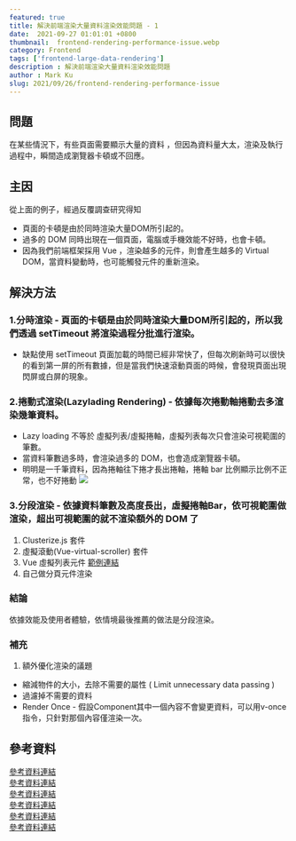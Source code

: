 ```yaml
---
featured: true
title: 解決前端渲染大量資料渲染效能問題 - 1
date:  2021-09-27 01:01:01 +0800
thumbnail:  frontend-rendering-performance-issue.webp
category: Frontend
tags: ['frontend-large-data-rendering']
description : 解決前端渲染大量資料渲染效能問題
author : Mark Ku
slug: 2021/09/26/frontend-rendering-performance-issue
---
```

## 問題
在某些情況下，有些頁面需要顯示大量的資料 ，但因為資料量大太，渲染及執行過程中，瞬間造成瀏覽器卡頓或不回應。

## 主因
從上面的例子，經過反覆調查研究得知
* 頁面的卡頓是由於同時渲染大量DOM所引起的。
* 過多的 DOM 同時出現在一個頁面，電腦或手機效能不好時，也會卡頓。
* 因為我們前端框架採用 Vue ，渲染越多的元件，則會產生越多的 Virtual DOM，當資料變動時，也可能觸發元件的重新渲染。

## 解決方法 
### 1.分時渲染 - 頁面的卡頓是由於同時渲染大量DOM所引起的，所以我們透過 setTimeout 將渲染過程分批進行渲染。
* 缺點使用 setTimeout 頁面加載的時間已經非常快了，但每次刷新時可以很快的看到第一屏的所有數據，但是當我們快速滾動頁面的時候，會發現頁面出現閃屏或白屏的現象。

### 2.捲動式渲染(Lazylading Rendering) - 依據每次捲動軸捲動去多渲染幾筆資料。
* Lazy loading 不等於 虛擬列表/虛擬捲軸，虛擬列表每次只會渲染可視範圍的筆數。
* 當資料筆數過多時，會渲染過多的 DOM，也會造成瀏覽器卡頓。
* 明明是一千筆資料，因為捲軸往下捲才長出捲軸，捲軸 bar 比例顯示比例不正常，也不好捲動
![](https://i.imgur.com/dostJfa.png)

### 3.分段渲染 - 依據資料筆數及高度長出，虛擬捲軸Bar，依可視範圍做渲染，超出可視範圍的就不渲染額外的 DOM 了
1. Clusterize.js 套件
2. 虛擬滾動(Vue-virtual-scroller) 套件
3. Vue 虛擬列表元件 [範例連結](https://codesandbox.io/s/virtuallist-1-rp8pi?file=/src/main.js)
4. 自己做分頁元件渲染

### 結論
依據效能及使用者體驗，依情境最後推薦的做法是分段渲染。

### 補充
1. 額外優化渲染的議題
* 縮減物件的大小，去除不需要的屬性 ( Limit unnecessary data passing )
* 過濾掉不需要的資料
* Render Once - 假設Component其中一個內容不會變更資料，可以用v-once指令，只針對那個內容僅渲染一次。

## 參考資料
[參考資料連結](https://juejin.cn/post/6844903938894872589)  
[參考資料連結](https://tangbc.github.io/vue-virtual-scroll-list/#/keep-state)  
[參考資料連結](https://ithelp.ithome.com.tw/articles/10249161)  
[參考資料連結](https://blog.logrocket.com/rendering-large-datasets-vue-js/?fbclid=IwAR2D0Q7_2T9ZdMlL2mAIWO8pDAgtblNMvY_9AUbil6zKN_Qg0IiCziq9j9s)  
[參考資料連結](https://www.cnblogs.com/lhl66/p/13666125.html)  
[參考資料連結](https://medium.com/better-programming/6-ways-to-speed-up-your-vue-js-application-2673a6f1cde4)  